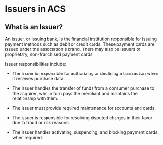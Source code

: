 # Issuers in ACS

## What is an Issuer?

An issuer, or issuing bank, is the financial institution responsible for issuing payment methods such as debit or credit cards. These payment cards are issued under the association's brand. There may also be issuers of proprietary, non-franchised payment cards.

Issuer responsibilities include:

- The issuer is responsible for authorizing or declining a transaction when it receives purchase data.

- The issuer handles the transfer of funds from a consumer purchase to the acquirer, who in turn pays the merchant and maintains the relationship with them.

- The issuer must provide required maintenance for accounts and cards.

- The issuer is responsible for resolving disputed charges in their favor due to fraud or risk reasons.

- The issuer handles activating, suspending, and blocking payment cards when required.